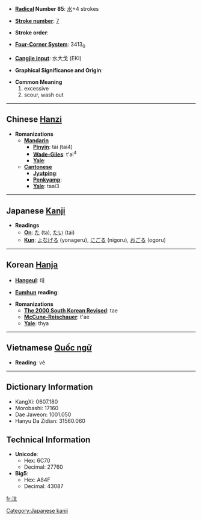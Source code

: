 * '''[[Wiktionary:Chinese radical index| Radical]] Number 85''': [[Wiktionary:Chinese radical index 水|水]]+4 strokes

* '''[[Wiktionary:Chinese total strokes index|Stroke number]]''': [[Wiktionary:Chinese total strokes index 7|7]]

* '''Stroke order''': 

* '''[[Wiktionary:Chinese four corner index|Four-Corner System]]''': 3413<sub>0</sub>

* '''[[Wiktionary:Chinese Cangjie index|Cangjie input]]''': 水大戈 (EKI)

* '''Graphical Significance and Origin''': 

* '''Common Meaning'''
*#excessive
*# scour, wash out


----

== Chinese [[Hanzi]] ==

* '''Romanizations'''
** '''[[Mandarin]]'''
*** '''[[Pinyin]]''': tài (tai4)
*** '''[[Wade-Giles]]''': t'ai<sup>4</sup>
*** '''[[Yale]]''': 
** '''[[Cantonese]]'''
*** '''[[Jyutping]]''':
*** '''[[Penkyamp]]''': 
*** '''[[Yale]]''': taai3


----

== Japanese [[Kanji]] ==

* '''Readings'''
** '''[[On]]''': [[た]] (ta), [[たい]] (tai)
** '''[[Kun]]''': [[よなげる]] (yonageru), [[にごる]] (nigoru), [[おごる]] (ogoru)


----

== Korean [[Hanja]] ==

* '''[[Hangeul]]''': 태

* '''[[Eumhun]] reading''': 

* '''Romanizations'''
** '''[[The 2000 South Korean Revised Romanization|The 2000 South Korean Revised]]''': tae
** '''[[McCune-Reischauer]]''': t'ae
** '''[[Yale]]''': thya


----

== Vietnamese [[Quốc ngữ]] ==

* '''Reading''': vè

----

== Dictionary Information ==

* KangXi: 0607.180
* Morobashi: 17160
* Dae Jaweon: 1001.050
* Hanyu Da Zidian: 31560.060

== Technical Information ==

* '''Unicode''':
** Hex: 6C70
** Decimal: 27760
* '''Big5''':
** Hex: A84F
** Decimal: 43087

[[Category:Japanese kanji]]

[[fr:汰]]
